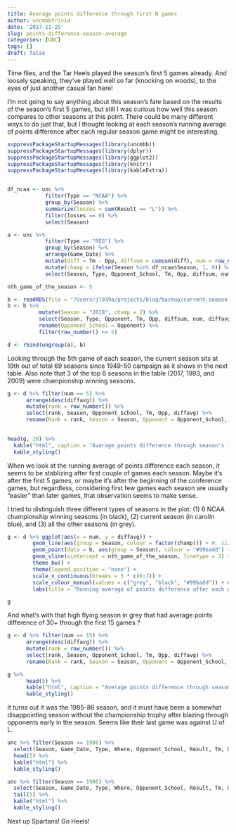 ```yaml
---
title: Average points difference through first N games
author: uncmbbtrivia
date: '2017-11-25'
slug: points-difference-season-average
categories: [UNC]
tags: []
draft: false
---
```


Time flies, and the Tar Heels played the season's first 5 games already. And loosely speaking, they've played well so far (knocking on woods), to the eyes of just another casual fan here!

I'm not going to say anything about this season's fate based on the results of the season's first 5 games, but still I was curious how well this season compares to other seasons at this point. There could be many different ways to do just that, but I thought looking at each season's running average of points difference after each regular season game might be interesting.

```r
suppressPackageStartupMessages(library(uncmbb))
suppressPackageStartupMessages(library(dplyr))
suppressPackageStartupMessages(library(ggplot2))
suppressPackageStartupMessages(library(knitr))
suppressPackageStartupMessages(library(kableExtra))


df_ncaa <- unc %>%
            filter(Type == "NCAA") %>%
            group_by(Season) %>% 
            summarize(losses = sum(Result == "L")) %>%
            filter(losses == 0) %>%
            select(Season)

a <- unc %>%
            filter(Type == "REG") %>%
            group_by(Season) %>% 
            arrange(Game_Date) %>%
            mutate(diff = Tm - Opp, diffsum = cumsum(diff), num = row_number(), diffavg = diffsum/num) %>%
            mutate(champ = ifelse(Season %in% df_ncaa$Season, 1, 0)) %>%
            select(Season, Type, Opponent_School, Tm, Opp, diffsum, num, diffavg, champ)

nth_game_of_the_season <- 5

b <- readRDS(file = "/Users/jl939a/projects/blog/backup/current_season.RDS")
b <- b %>% 
          mutate(Season = "2018", champ = 2) %>%
          select(Season, Type, Opponent, Tm, Opp, diffsum, num, diffavg, champ) %>%
          rename(Opponent_School = Opponent) %>%
          filter(row_number() <= 5)

d <- rbind(ungroup(a), b)

```

Looking through the 5th game of each season, the current season sits at 19th out of total 69 seasons since 1949-50 campaign as it shows in the next table. Also note that 3 of the top 6 seasons in the table (2017, 1993, and 2009) were championship winning seasons. 

```r
g <- d %>% filter(num == 5) %>%
      arrange(desc(diffavg)) %>%
      mutate(rank = row_number()) %>%
      select(rank, Season, Opponent_School, Tm, Opp, diffavg) %>%
      rename(Rank = rank, Season = Season, Opponent = Opponent_School, Tm = Tm, Opp = Opp, Avg_Diff = diffavg)
      

head(g, 20) %>% 
  kable("html", caption = "Average points difference through season's first 5 games (showing 5th game opponent)") %>%
  kable_styling()
```

When we look at the running average of points difference each season, it seems to be stablizing after first couple of games each season. Maybe it's after the first 5 games, or maybe it's after the beginning of the conference games, but regardless, considering first few games each season are usually "easier" than later games, that observation seems to make sense. 

I tried to distinguish three different types of seasons in the plot: (1) 6 NCAA championship winning seasons (in black), (2) current season (in carolin blue), and  (3) all the other seasons (in grey).

```r
g <- d %>% ggplot(aes(x = num, y = diffavg)) + 
        geom_line(aes(group = Season, colour = factor(champ))) + #, size = champ)) +
        geom_point(data = b, aes(group = Season), colour = "#99badd") + 
        geom_vline(xintercept = nth_game_of_the_season, linetype = 3) +
        theme_bw() + 
        theme(legend.position = "none") +
        scale_x_continuous(breaks = 5 * c(0:7)) +
        scale_colour_manual(values = c("grey", "black", "#99badd")) + ##99badd
        labs(title = "Running average of points difference after each game for each season since 1949-50 season", x = "Season's First N Games", y = "Avg Points Difference")

g
```

And what's with that high flying season in grey that had average points difference of 30+ through the first 15 games ?

```r
g <- d %>% filter(num == 15) %>% 
      arrange(desc(diffavg)) %>%
      mutate(rank = row_number()) %>%
      select(rank, Season, Opponent_School, Tm, Opp, diffavg) %>%
      rename(Rank = rank, Season = Season, Opponent = Opponent_School, Tm = Tm, Opp = Opp, Avg_Diff = diffavg) 

g %>%
      head(5) %>%
      kable("html", caption = "Average points difference through season's first 15 games (showing 15th game opponent)") %>%
      kable_styling()
```

It turns out it was the 1985-86 season, and it must have been a somewhat disappointing season without the championship trophy after blazing through opponents early in the season. Seems like their last game was against U of L. 

```r

unc %>% filter(Season == 1986) %>% 
  select(Season, Game_Date, Type, Where, Opponent_School, Result, Tm, Opp) %>%
  head(5) %>%
  kable("html") %>%
  kable_styling()

unc %>% filter(Season == 1986) %>% 
  select(Season, Game_Date, Type, Where, Opponent_School, Result, Tm, Opp) %>%
  tail(5) %>%
  kable("html") %>%
  kable_styling()

```

Next up Spartans! Go Heels!
